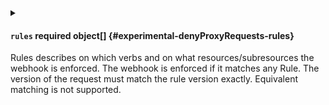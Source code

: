 
<details className="config-field" data-expandable="true">
<summary>

#### `rules` <span className="config-field-required" data-required="false">required</span> <span className="config-field-type">object[]</span> <span className="config-field-default"></span> <span className="config-field-enum"></span> {#experimental-denyProxyRequests-rules}

Rules describes on which verbs and on what resources/subresources the webhook is enforced.
The webhook is enforced if it matches any Rule.
The version of the request must match the rule version exactly. Equivalent matching is not supported.

</summary>




<details className="config-field" data-expandable="false" open>
<summary>

##### `apiGroups` <span className="config-field-required" data-required="false">required</span> <span className="config-field-type">string[]</span> <span className="config-field-default"></span> <span className="config-field-enum"></span> {#experimental-denyProxyRequests-rules-apiGroups}

APIGroups is the API groups the resources belong to. '*' is all groups.
If '*' is present, the length of the slice must be one.
Required.

</summary>



</details>



<details className="config-field" data-expandable="false" open>
<summary>

##### `apiVersions` <span className="config-field-required" data-required="false">required</span> <span className="config-field-type">string[]</span> <span className="config-field-default"></span> <span className="config-field-enum"></span> {#experimental-denyProxyRequests-rules-apiVersions}

APIVersions is the API versions the resources belong to. '*' is all versions.
If '*' is present, the length of the slice must be one.
Required.

</summary>



</details>



<details className="config-field" data-expandable="false" open>
<summary>

##### `resources` <span className="config-field-required" data-required="false">required</span> <span className="config-field-type">string[]</span> <span className="config-field-default"></span> <span className="config-field-enum"></span> {#experimental-denyProxyRequests-rules-resources}

Resources is a list of resources this rule applies to.

For example:
'pods' means pods.
'pods/log' means the log subresource of pods.
'*' means all resources, but not subresources.
'pods/*' means all subresources of pods.
'*/scale' means all scale subresources.
'*/*' means all resources and their subresources.

If wildcard is present, the validation rule will ensure resources do not
overlap with each other.

Depending on the enclosing object, subresources might not be allowed.
Required.

</summary>



</details>



<details className="config-field" data-expandable="false" open>
<summary>

##### `scope` <span className="config-field-required" data-required="false">required</span> <span className="config-field-type">string</span> <span className="config-field-default"></span> <span className="config-field-enum"></span> {#experimental-denyProxyRequests-rules-scope}

scope specifies the scope of this rule.
Valid values are "Cluster", "Namespaced", and "*"
"Cluster" means that only cluster-scoped resources will match this rule.
Namespace API objects are cluster-scoped.
"Namespaced" means that only namespaced resources will match this rule.
"*" means that there are no scope restrictions.
Subresources match the scope of their parent resource.
Default is "*".


</summary>



</details>



<details className="config-field" data-expandable="false" open>
<summary>

##### `operations` <span className="config-field-required" data-required="false">required</span> <span className="config-field-type">string[]</span> <span className="config-field-default"></span> <span className="config-field-enum"></span> {#experimental-denyProxyRequests-rules-operations}

Verb is the kube verb associated with the request for API requests, not the http verb. This includes things like list and watch.
For non-resource requests, this is the lowercase http verb.
If '*' is present, the length of the slice must be one.
Required.

</summary>



</details>


</details>
